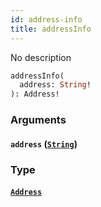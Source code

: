 ```yaml
---
id: address-info
title: addressInfo
---
```



No description

```graphql
addressInfo(
  address: String!
): Address!
```


### Arguments

#### `address` ([`String`](../../references/scalars/string))




### Type

#### [`Address`](../../references/objects/address) 







